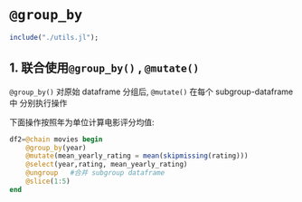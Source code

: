 # `@group_by`  {.unnumbered}

```julia
include("./utils.jl");
```

## 1. 联合使用`@group_by()` , `@mutate()`
`@group_by()` 对原始 dataframe 分组后,  `@mutate()` 在每个 subgroup-dataframe中
分别执行操作

下面操作按照年为单位计算电影评分均值:
```julia
df2=@chain movies begin
    @group_by(year)
    @mutate(mean_yearly_rating = mean(skipmissing(rating)))
    @select(year,rating, mean_yearly_rating)
    @ungroup   #合并 subgroup dataframe
    @slice(1:5)
end
```